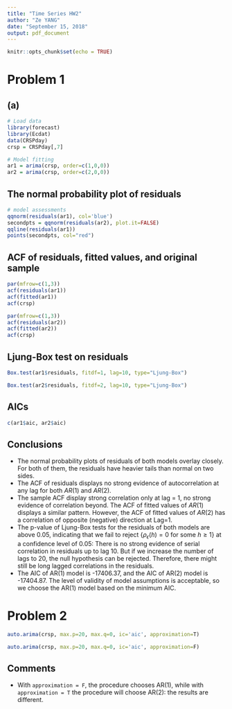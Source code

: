 ```yaml
---
title: "Time Series HW2"
author: "Ze YANG"
date: "September 15, 2018"
output: pdf_document
---
```


```r
knitr::opts_chunk$set(echo = TRUE)
```

# Problem 1

## (a)
```r
# Load data
library(forecast)
library(Ecdat)
data(CRSPday)
crsp = CRSPday[,7]
```

```r
# Model fitting
ar1 = arima(crsp, order=c(1,0,0))
ar2 = arima(crsp, order=c(2,0,0))
```

## The normal probability plot of residuals
```r
# model assessments
qqnorm(residuals(ar1), col='blue')
secondpts = qqnorm(residuals(ar2), plot.it=FALSE)
qqline(residuals(ar1))
points(secondpts, col="red")
```


## ACF of residuals, fitted values, and original sample
```r
par(mfrow=c(1,3))
acf(residuals(ar1))
acf(fitted(ar1))
acf(crsp)
```

```r
par(mfrow=c(1,3))
acf(residuals(ar2))
acf(fitted(ar2))
acf(crsp)
```

## Ljung-Box test on residuals
```r
Box.test(ar1$residuals, fitdf=1, lag=10, type="Ljung-Box")
```

```r
Box.test(ar2$residuals, fitdf=2, lag=10, type="Ljung-Box")
```
## AICs
```r
c(ar1$aic, ar2$aic)
```
## Conclusions

- The normal probability plots of residuals of both models overlay closely. For both of them, the residuals have heavier tails than normal on two sides.
- The ACF of residuals displays no strong evidence of autocorrelation at any lag for both $AR(1)$ and $AR(2)$. 
- The sample ACF display strong correlation only at lag = 1, no strong evidence of correlation beyond. The ACF of fitted values of $AR(1)$ displays a similar pattern. However, the ACF of fitted values of $AR(2)$ has a correlation of opposite (negative) direction at Lag=1.
- The p-value of Ljung-Box tests for the residuals of both models are above 0.05, indicating that we fail to reject $\{\rho_{\epsilon}(h) = 0\text{ for some }h\geq 1\}$ at a confidence level of 0.05: There is no strong evidence of serial correlation in residuals up to lag 10. But if we increase the number of lags to 20, the null hypothesis can be rejected. Therefore, there might still be long lagged correlations in the residuals.
- The AIC of AR(1) model is -17406.37, and the AIC of AR(2) model is -17404.87. The level of validity of model assumptions is acceptable, so we choose the AR(1) model based on the minimum AIC.

# Problem 2
```r
auto.arima(crsp, max.p=20, max.q=0, ic='aic', approximation=T)
```

```r
auto.arima(crsp, max.p=20, max.q=0, ic='aic', approximation=F)
```

## Comments

- With `approximation = F`, the procedure chooses AR(1), while with `approximation = T` the procedure will choose AR(2): the results are different.